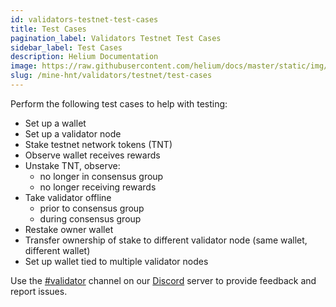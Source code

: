 ```yaml
---
id: validators-testnet-test-cases
title: Test Cases
pagination_label: Validators Testnet Test Cases
sidebar_label: Test Cases
description: Helium Documentation
image: https://raw.githubusercontent.com/helium/docs/master/static/img/link-image.png
slug: /mine-hnt/validators/testnet/test-cases
---
```



Perform the following test cases to help with testing:

- Set up a wallet
- Set up a validator node
- Stake testnet network tokens (TNT)
- Observe wallet receives rewards
- Unstake TNT, observe:
  - no longer in consensus group
  - no longer receiving rewards
- Take validator offline
  - prior to consensus group
  - during consensus group
- Restake owner wallet
- Transfer ownership of stake to different validator node (same wallet, different wallet)
- Set up wallet tied to multiple validator nodes

Use the [#validator](discord://discord.com/channels/404106811252408320/857353417739730954) channel
on our [Discord](https://discord.gg/helium) server to provide feedback and report issues.
